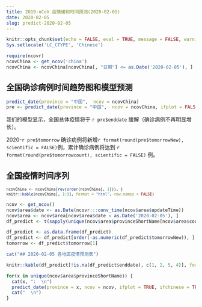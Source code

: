 ```yaml
---
title: 2019-nCoV 疫情缓和时间预测(2020-02-05)
date: 2020-02-05
slug: predict-2020-02-05
---
```


```r
knitr::opts_chunk$set(echo = FALSE, eval = TRUE, message = FALSE, warning = FALSE, error = FALSE, collapse = TRUE, out.width = "100%")
Sys.setlocale('LC_CTYPE', 'Chinese')
```

```r
require(ncovr)
ncovChina <- get_ncov('china') 
ncovChina <- ncovChina[ncovChina[, "日期"] <= as.Date('2020-02-05'), ]
```

## 全国确诊病例时间趋势图和模型预测

```r
predict_date(province = "中国",  ncov = ncovChina)
pre <- predict_date(province = "中国",  ncov = ncovChina, ifplot = FALSE)
```


我们的模型显示，全国总体疫情将于 `r pre$enddate` 缓解（确诊病例不再明显增长）。

2020-`r pre$tomorrow` 确诊病例将新增`r format(round(pre$tomorrowNew), scientific = FALSE)`例，累计确诊病例将达到 `r format(round(pre$tomorrowcount), scientific = FALSE)` 例。

## 全国疫情时间序列

<small>

```r
ncovChina <- ncovChina[rev(order(ncovChina[, 1])), ]
knitr::kable(ncovChina[, 1:9], format = "html", row.names = FALSE)
```

</small>


```r
ncov <- get_ncov()
ncov$area$date <- as.Date(ncovr:::conv_time(ncov$area$updateTime))
ncov$area <- ncov$area[ncov$area$date < as.Date('2020-02-05'), ]
df_predict <- t(sapply(unique(ncov$area$provinceShortName[ncov$area$country == '中国']), function(x) predict_date(province = x, ncov = ncov, ifplot = FALSE)))

df_predict <- as.data.frame(df_predict)
df_predict <- df_predict[order(-as.numeric(df_predict$tomorrowNew)), ]
tomorrow <- df_predict$tomorrow[1]
```

```r
cat("## 2020-02-05 各地区疫情预测表")
```

```r
knitr::kable(df_predict[!is.na(df_predict$enddate), c(1, 2, 5, 4)], format = "html", row.names = FALSE, col.names = c("地区", "疫情缓解日期", paste0(tomorrow, "新增确诊人数预测"), paste0(tomorrow, "累计确诊人数预测")))
```

```r
for(x in unique(ncov$area$provinceShortName)) {
  cat(x, ":  \n")
  predict_date(province = x, ncov = ncov, ifplot = TRUE, ifchinese = TRUE)
  cat("  \n")
}
```
